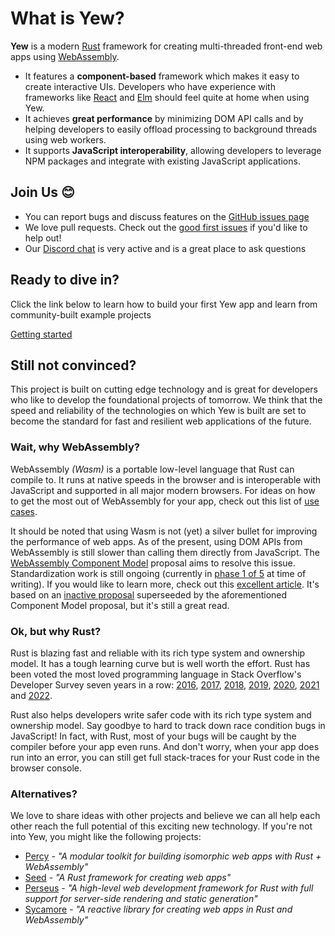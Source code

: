 # What is Yew?

**Yew** is a modern [Rust](https://www.rust-lang.org/) framework for creating multi-threaded
front-end web apps using [WebAssembly](https://webassembly.org/).

-   It features a **component-based** framework which makes it easy to create interactive UIs.
    Developers who have experience with frameworks like [React](https://reactjs.org/) and
    [Elm](https://elm-lang.org/) should feel quite at home when using Yew.
-   It achieves **great performance** by minimizing DOM API calls and by helping developers to easily
    offload processing to background threads using web workers.
-   It supports **JavaScript interoperability**, allowing developers to leverage NPM packages and
    integrate with existing JavaScript applications.

## Join Us 😊

-   You can report bugs and discuss features on the [GitHub issues page](https://github.com/yewstack/yew/issues)
-   We love pull requests. Check out the [good first issues](https://github.com/yewstack/yew/issues?q=is%3Aopen+is%3Aissue+label%3A%22good+first+issue%22)
    if you'd like to help out!
-   Our [Discord chat](https://discord.gg/VQck8X4) is very active and is a great place to ask
    questions

## Ready to dive in?

Click the link below to learn how to build your first Yew app and learn from community-built example
projects

[Getting started](/docs/getting-started/introduction)

## Still not convinced?

This project is built on cutting edge technology and is great for developers who like to develop the
foundational projects of tomorrow. We think that the speed and reliability of the technologies on
which Yew is built are set to become the standard for fast and resilient web applications of the
future.

### Wait, why WebAssembly?

WebAssembly _\(Wasm\)_ is a portable low-level language that Rust can compile to. It runs at native
speeds in the browser and is interoperable with JavaScript and supported in all major modern
browsers. For ideas on how to get the most out of WebAssembly for your app, check out this list of
[use cases](https://webassembly.org/docs/use-cases/).

It should be noted that using Wasm is not \(yet\) a silver bullet for improving the performance of
web apps. As of the present, using DOM APIs from WebAssembly is still slower than calling them
directly from JavaScript. The
[WebAssembly Component Model](https://github.com/WebAssembly/component-model) proposal aims to
resolve this issue. Standardization work is still ongoing (currently in
[phase 1 of 5](https://github.com/WebAssembly/proposals) at time of writing). If you would like
to learn more, check out this
[excellent article](https://hacks.mozilla.org/2019/08/webassembly-interface-types/). It's based on an
[inactive proposal](https://github.com/WebAssembly/interface-types/blob/main/proposals/interface-types/Explainer.md)
superseeded by the aforementioned Component Model proposal, but it's still a great read.

### Ok, but why Rust?

Rust is blazing fast and reliable with its rich type system and ownership model. It has a tough
learning curve but is well worth the effort. Rust has been voted the most loved programming
language in Stack Overflow's Developer Survey seven years in a row:
[2016](https://insights.stackoverflow.com/survey/2016#technology-most-loved-dreaded-and-wanted),
[2017](https://insights.stackoverflow.com/survey/2017#most-loved-dreaded-and-wanted),
[2018](https://insights.stackoverflow.com/survey/2018#technology-_-most-loved-dreaded-and-wanted-languages),
[2019](https://insights.stackoverflow.com/survey/2019#technology-_-most-loved-dreaded-and-wanted-languages),
[2020](https://insights.stackoverflow.com/survey/2020#most-loved-dreaded-and-wanted),
[2021](https://insights.stackoverflow.com/survey/2021/#technology-most-loved-dreaded-and-wanted) and
[2022](https://survey.stackoverflow.co/2022/#section-most-loved-dreaded-and-wanted-programming-scripting-and-markup-languages).

Rust also helps developers write safer code with its rich type system and ownership model. Say
goodbye to hard to track down race condition bugs in JavaScript! In fact, with Rust, most of your
bugs will be caught by the compiler before your app even runs. And don't worry, when your app does
run into an error, you can still get full stack-traces for your Rust code in the browser console.

### Alternatives?

We love to share ideas with other projects and believe we can all help each other reach the full
potential of this exciting new technology. If you're not into Yew, you might like the following
projects:

-   [Percy](https://github.com/chinedufn/percy) - _"A modular toolkit for building isomorphic web apps
    with Rust + WebAssembly"_
-   [Seed](https://github.com/seed-rs/seed) - _"A Rust framework for creating web apps"_
-   [Perseus](https://github.com/arctic-hen7/perseus) - _"A high-level web development framework for Rust with full support for server-side rendering and static generation"_
-   [Sycamore](https://github.com/sycamore-rs/sycamore) - _"A reactive library for creating web apps in Rust and WebAssembly"_
